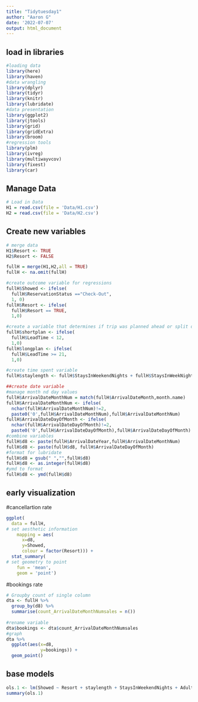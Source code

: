 ```yaml
---
title: "Tidytuesday1"
author: "Aaron G"
date: '2022-07-07'
output: html_document
---
```


## load in libraries

```r
#loading data
library(here)
library(haven)
#data wrangling
library(dplyr)
library(tidyr)
library(knitr)
library(lubridate)
#data presentation
library(ggplot2)
library(jtools)
library(grid)
library(gridExtra)
library(broom)
#regression tools
library(plm)
library(ivreg)
library(multiwayvcov)
library(fixest)
library(car)
```

## Manage Data

```r
# Load in Data
H1 = read.csv(file = 'Data/H1.csv')
H2 = read.csv(file = 'Data/H2.csv')
```



## Create new variables

```r
# merge data
H1$Resort <- TRUE
H2$Resort <- FALSE

fullH = merge(H1,H2,all = TRUE)
fullH <- na.omit(fullH)
```

```r
#create outcome variable for regressions
fullH$Showed <- ifelse(
  fullH$ReservationStatus =="Check-Out",
  1, 0)
fullH$Resort <- ifelse(
  fullH$Resort == TRUE,
  1,0)

#create a variable that determines if trip was planned ahead or split decision
fullH$shortplan <- ifelse(
  fullH$LeadTime < 12,
  1,0)
fullH$longplan <- ifelse(
  fullH$LeadTime >= 21,
  1,0)

#create time spent variable
fullH$staylength <- fullH$StaysInWeekendNights + fullH$StaysInWeekNights

##create date variable
#manage month nd day values
fullH$ArrivalDateMonthNum = match(fullH$ArrivalDateMonth,month.name)
fullH$ArrivalDateMonthNum <- ifelse(
  nchar(fullH$ArrivalDateMonthNum)!=2,
  paste0('0',fullH$ArrivalDateMonthNum),fullH$ArrivalDateMonthNum)
fullH$ArrivalDateDayOfMonth <- ifelse(
  nchar(fullH$ArrivalDateDayOfMonth)!=2,
  paste0('0',fullH$ArrivalDateDayOfMonth),fullH$ArrivalDateDayOfMonth)
#combine variables
fullH$d8 <- paste(fullH$ArrivalDateYear,fullH$ArrivalDateMonthNum)
fullH$d8 <- paste(fullH$d8, fullH$ArrivalDateDayOfMonth)
#format for lubridate
fullH$d8 = gsub(" ","",fullH$d8)
fullH$d8 <- as.integer(fullH$d8)
#ymd to format
fullH$d8 <- ymd(fullH$d8)
```


## early visualization 
#cancellartion rate 
```r
ggplot(
  data = fullH, 
# set aesthetic information
    mapping = aes(
      x=d8, 
      y=Showed,
      colour = factor(Resort))) +
  stat_summary(
# set geometry to point
    fun = 'mean',
    geom = 'point')
```

#bookings rate
```r
# Groupby count of single column
dta <- fullH %>%
  group_by(d8) %>%
  summarise(count_ArrivalDateMonthNumsales = n())
  
#rename variable
dta$bookings <- dta$count_ArrivalDateMonthNumsales 
#graph
dta %>% 
  ggplot(aes(x=d8,
             y=bookings)) + 
  geom_point() 
```


## base models

```r
ols.1 <- lm(Showed ~ Resort + staylength + StaysInWeekendNights + Adults + Children + Babies + PreviousBookingsNotCanceled + longplan + shortplan,data = fullH)
summary(ols.1)
```

